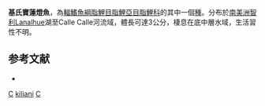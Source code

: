 {{Speciesbox 
| taxon = Cheirodon kiliani
| status = DD
| status_system = IUCN3.1
| authority = [[Campos|Campos]], 1982
| synonyms = 
}}
'''基氏寶蓮燈魚'''，為[[輻鰭魚綱|輻鰭魚綱]][[脂鯉目|脂鯉目]][[脂鯉亞目|脂鯉亞目]][[脂鯉科|脂鯉科]]的其中一個[[種|種]]。分布於[[南美洲|南美洲]][[智利|智利]]Lanalhue湖至Calle Calle河流域，體長可達3公分，棲息在底中層水域，生活習性不明。

== 参考文献 ==
{{refbegin}}
*{{FishBase_species|genus=Cheirodon|species=kiliani|year=2014|month=1}}
{{refend}}

{{Taxonbar|from=Q309007}}

[[Category:IUCN红色名录数据缺乏物种|C]]
[[Category:寶蓮燈魚屬|kiliani]]
[[Category:1982年描述的魚類|C]]

{{魚類小作品}}